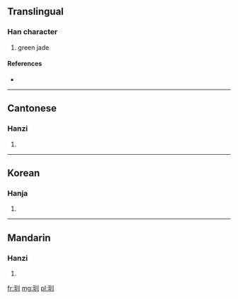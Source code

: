 ==Translingual==

===Han character===
{{Han char|rn=96|rad=玉|as=03|sn=7|four=1210<sub>0</sub>|canj=一土中中中 (MGLLL)}}

# green jade

====References====
* {{Han ref|kx=0727.190|dkj=20844|dj=1139.150|hdz=21102.080|uh=7394|ud=29588|bh=CB6B|bd=52075}}

----

==Cantonese==

===Hanzi===
{{yue-hanzi|jyut=|y=chyun3}}

# {{defn|Cantonese|sort=玉03}}

----

==Korean==

===Hanja===
{{ko-hanja|hangeul=천|eumhun=|rv=cheon|mr=ch'ŏn|y=chen}}

# {{defn|Korean|sort=玉03}}

----

==Mandarin==

===Hanzi===
{{cmn-hanzi|pin=[[quàn]] ([[quan4]])|wg=ch'üan<sup>4</sup>}}

# {{defn|Mandarin|sort=玉03}}

[[fr:玔]]
[[mg:玔]]
[[pl:玔]]